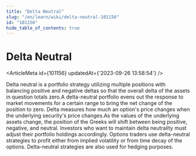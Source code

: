 ```yaml
---
title: "Delta Neutral"
slug: "/en/learn/wiki/delta-neutral-101156"
id: "101156"
hide_table_of_contents: true
---
```



# Delta Neutral

<ArticleMeta id={101156} updatedAt={'2023-09-26 13:58:54'} />
<div className='border-solid border-b border-t-0 my-4 border-[var(--ifm-color-gray-300)]' />

Delta neutral is a portfolio strategy utilizing multiple positions with balancing positive and negative deltas so that the overall delta of the assets in question totals zero.A delta-neutral portfolio evens out the response to market movements for a certain range to bring the net change of the position to zero. Delta measures how much an option's price changes when the underlying security's price changes.As the values of the underlying assets change, the position of the Greeks will shift between being positive, negative, and neutral. Investors who want to maintain delta neutrality must adjust their portfolio holdings accordingly. Options traders use delta-neutral strategies to profit either from implied volatility or from time decay of the options. Delta-neutral strategies are also used for hedging purposes.
